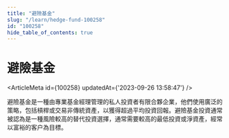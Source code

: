 ```yaml
---
title: "避險基金"
slug: "/learn/hedge-fund-100258"
id: "100258"
hide_table_of_contents: true
---
```



# 避險基金

<ArticleMeta id={100258} updatedAt={'2023-09-26 13:58:47'} />
<div className='border-solid border-b border-t-0 my-4 border-[var(--ifm-color-gray-300)]' />

避險基金是一種由專業基金經理管理的私人投資者有限合夥企業，他們使用廣泛的策略，包括槓桿或交易非傳統資產，以獲得超過平均投資回報。避險基金投資通常被認為是一種風險較高的替代投資選擇，通常需要較高的最低投資或淨資產，經常以富裕的客户為目標。
